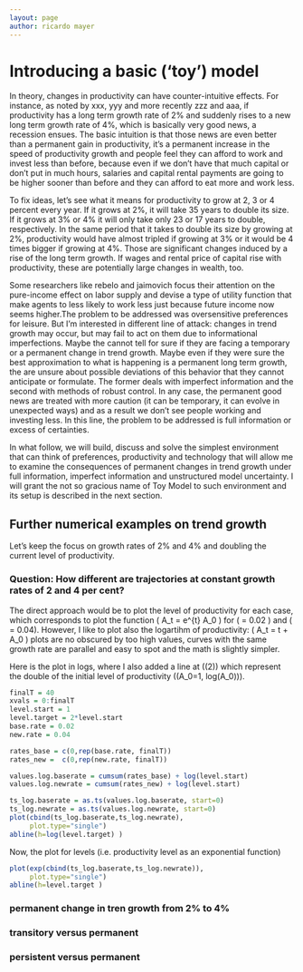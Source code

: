 ```yaml
---
layout: page
author: ricardo mayer
---
```


# Introducing a basic ('toy') model #


In theory, changes in productivity can have counter-intuitive effects. For instance, as noted by xxx, yyy and more recently zzz and aaa, if productivity has a long term growth rate of 2\% and suddenly rises to a new long term growth rate of 4\%, which is basically very good news, a recession ensues. The basic intuition is that those news are even better than a permanent gain in productivity, it's a permanent increase in the speed of productivity growth and people feel they can afford to work and invest less than before, because even if we don't have that much capital or don't put in much hours, salaries and capital rental payments are going to be higher sooner than before and they can afford to eat more and work less.

To fix ideas, let's see what it means for productivity to grow at 2, 3 or 4 percent every year. If it grows at 2\%, it will take 35 years to double its size. If it grows at 3\% or 4\% it will only take only 23 or 17 years to double, respectively. In the same period that it takes to double its size by growing at 2\%, productivity would have almost tripled if growing at 3\% or it would be 4 times bigger if growing at 4\%. Those are significant changes induced by a rise of the long term growth. If wages and rental price of capital rise with productivity, these are potentially large changes in wealth, too.

Some researchers like rebelo and jaimovich focus their attention on the pure-income effect on labor supply and devise a type of utility function that make agents to less likely to work less just because future income now seems higher.The problem  to be addressed was oversensitive preferences for leisure. But I'm interested in different line of attack: changes in trend growth may occur, but may fail to act on them due to informational imperfections. Maybe the cannot tell for sure if they are facing a temporary or a permanent change in trend growth. Maybe even if they were sure the best approximation to what is happening is a permanent long term growth, the are unsure about possible deviations of this behavior that they cannot anticipate or formulate. The former deals with imperfect information and the second with methods of robust control. In any case, the permanent good news are treated with more caution (it can be temporary, it can evolve in unexpected ways) and as a result we don't see people working and investing less. In this line, the problem to be addressed is full information or excess of certainties.

In what follow, we will build, discuss and solve the simplest environment that can think of preferences, productivity and technology that will allow me to examine the consequences of permanent changes in trend growth under full information, imperfect information and unstructured model uncertainty. I will grant the not so gracious name of Toy Model to such environment and its setup is described in the next section.


## Further numerical examples on trend growth ##

Let's keep the focus on growth rates of 2\% and 4\% and doubling the current level of productivity.

### Question: How different are trajectories at constant growth rates of 2 and 4 per cent? ###
The direct approach would be to plot the level of productivity for each case, which corresponds to plot the function \( A_t = e^{\mu t} A_0 \) for \( \mu = 0.02  \) and \( \mu = 0.04\). However, I like to plot also the logartihm of productivity: \( \ln A_t = \mu t + \ln A_0 \) plots are no obscured by too high values, curves with the same growth rate are parallel and easy to spot and the math is slightly simpler. 

Here is the plot in logs, where I also added a line at \(\log(2)\) which represent the double of the initial level of productivity (\(A_0=1, log(A_0)\)).

```r
finalT = 40
xvals = 0:finalT
level.start = 1
level.target = 2*level.start
base.rate = 0.02
new.rate = 0.04

rates_base = c(0,rep(base.rate, finalT))
rates_new =  c(0,rep(new.rate, finalT))

values.log.baserate = cumsum(rates_base) + log(level.start)
values.log.newrate = cumsum(rates_new) + log(level.start)

ts_log.baserate = as.ts(values.log.baserate, start=0)
ts_log.newrate = as.ts(values.log.newrate, start=0)
plot(cbind(ts_log.baserate,ts_log.newrate),
     plot.type="single")
abline(h=log(level.target) )
```


Now, the plot for levels (i.e. productivity level as an exponential function)
```r
plot(exp(cbind(ts_log.baserate,ts_log.newrate)),
     plot.type="single")
abline(h=level.target )
```




### permanent change in tren growth from 2\% to 4\% ###

### transitory versus permanent ### 

### persistent versus permanent ###




